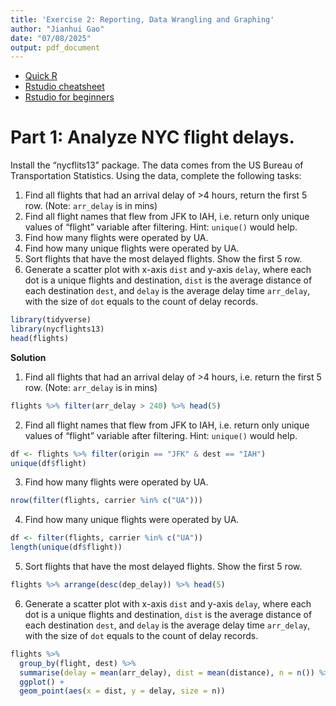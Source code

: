 ```yaml
---
title: 'Exercise 2: Reporting, Data Wrangling and Graphing'
author: "Jianhui Gao"
date: "07/08/2025"
output: pdf_document
---
```


- [Quick R](https://www.statmethods.net/r-tutorial/index.html)
- [Rstudio cheatsheet](https://www.rstudio.com/resources/cheatsheets/)
- [Rstudio for beginners](https://education.rstudio.com/learn/beginner/)

# Part 1: Analyze NYC flight delays.   

Install the "nycflits13" package. The data comes from the US Bureau of Transportation Statistics. Using the data, complete the following tasks: 

1. Find all flights that had an arrival delay of >4 hours, return the first 5 row. (Note: `arr_delay` is in mins)
2. Find all flight names that flew from JFK to IAH, i.e. return only unique values of "flight" variable after filtering. Hint: `unique()` would help. 
3. Find how many flights were operated by UA. 
4. Find how many unique flights were operated by UA. 
5. Sort flights that have the most delayed flights. Show the first 5 row. 
6. Generate a scatter plot with x-axis `dist` and y-axis `delay`, where each dot is a unique flights and destination, `dist` is the average distance of each destination `dest`, and `delay` is the average delay time `arr_delay`, with the size of `dot` equals to the count of delay records. 

```r
library(tidyverse)
library(nycflights13)
head(flights)
```

**Solution**

1. Find all flights that had an arrival delay of >4 hours, i.e. return the first 5 row. (Note: `arr_delay` is in mins)

```r
flights %>% filter(arr_delay > 240) %>% head(5)
```

2. Find all flight names that flew from JFK to IAH, i.e. return only unique values of "flight" variable after filtering. Hint: `unique()` would help. 

```r
df <- flights %>% filter(origin == "JFK" & dest == "IAH")
unique(df$flight)
```

3. Find how many flights were operated by UA. 

```r
nrow(filter(flights, carrier %in% c("UA")))
```

4. Find how many unique flights were operated by UA. 

```r
df <- filter(flights, carrier %in% c("UA")) 
length(unique(df$flight))
```

5. Sort flights that have the most delayed flights. Show the first 5 row. 

```r
flights %>% arrange(desc(dep_delay)) %>% head(5)
```

6. Generate a scatter plot with x-axis `dist` and y-axis `delay`, where each dot is a unique flights and destination, `dist` is the average distance of each destination `dest`, and `delay` is the average delay time `arr_delay`, with the size of `dot` equals to the count of delay records. 

```r
flights %>%
  group_by(flight, dest) %>%
  summarise(delay = mean(arr_delay), dist = mean(distance), n = n()) %>%
  ggplot() +
  geom_point(aes(x = dist, y = delay, size = n)) 
```

\clearpage

<!-- # Part 2: LaTeX. -->

<!-- 1. Finish the Markdown tutorial: https://www.markdowntutorial.com/ -->
<!-- 2. (Tossing for a head, C&B Example 1.5.4) Suppose we do an experiment that consists of tossing a coin until a head appears. Let $p=$ probability of a head on any given toss, and define a random variable $X=$ number of tosses required to get a head. **Use Rmarkdown to type the the solution.** -->

<!--   (i) What is $P(X = x)$? -->
<!--   (ii) For any positive integer $x$, calculate $P(X \leq x)$.  -->
<!--   (iii) Calculate the cdf $F_{X}(x)$.  -->
<!--   (iv) What is $\lim _{x \rightarrow \infty} F_{X}(x)$?  -->

<!-- **Solution**: -->

<!-- (i)  -->
<!-- $$ -->
<!-- P(X=x)=(1-p)^{x-1} p -->
<!-- $$ -->

<!-- (ii)  -->
<!-- $$ -->
<!-- P(X \leq x)=\sum_{i=1}^{x} P(X=i)=\sum_{i=1}^{x}(1-p)^{i-1} p -->
<!-- $$ -->

<!-- (iii) -->
<!-- $$ -->
<!-- \begin{aligned} -->
<!-- F_{X}(x) &=P(X \leq x) \\ -->
<!-- &=\frac{1-(1-p)^{x}}{1-(1-p)} p \\ -->
<!-- &=1-(1-p)^{x}, \quad x=1,2, \ldots . -->
<!-- \end{aligned} -->
<!-- $$ -->

<!-- (iv) -->
<!-- $$ -->
<!-- \lim _{x \rightarrow \infty} F_{X}(x)=\lim _{x \rightarrow \infty} 1-(1-p)^{x}=1 -->
<!-- $$ -->